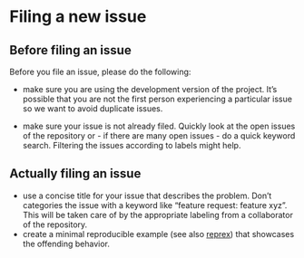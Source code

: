 # Filing a new issue

## Before filing an issue 

Before you file an issue, please do the following: 

- make sure you are using the development version of the project. 
  It's possible that you are not the first person experiencing a particular issue 
  so we want to avoid duplicate issues.

- make sure your issue is not already filed. Quickly look at the open issues of 
  the repository or - if there are many open issues - do a quick keyword search. 
  Filtering the issues according to labels might help.

## Actually filing an issue 

- use a concise title for your issue that describes the problem.
  Don't categories the issue with a keyword like "feature request: feature xyz".
  This will be taken care of by the appropriate labeling from a collaborator 
  of the repository.
- create a minimal reproducible example (see also 
  [reprex](http://reprex.tidyverse.org)) that showcases the offending behavior.
